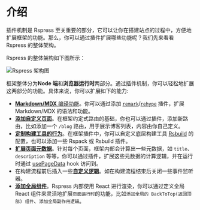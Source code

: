 # 介绍

插件机制是 Rspress 至关重要的部分，它可以让你在搭建站点的过程中，方便地扩展框架的功能。那么，你可以通过插件扩展哪些功能呢？我们先来看看 Rspress 的整体架构。

Rspress 的整体架构如下图所示：

![Rspress 架构图](https://lf3-static.bytednsdoc.com/obj/eden-cn/uhbfnupenuhf/edenx-doc/arch.png)

框架整体分为**Node 端**和**浏览器运行时**两部分。通过插件机制，你可以轻松地扩展这两部分的功能。具体来说，你可以扩展如下的能力:

- [**Markdown/MDX** 编译功能](/plugin/system/plugin-api#markdown)。你可以通过添加 [`remark`](https://github.com/remarkjs/remark)/[`rehype`](https://github.com/rehypejs/rehype) 插件，扩展 Markdown/MDX 的语法和功能。
- [**添加自定义页面**](/plugin/system/plugin-api#addpages)。在框架约定式路由的基础，你也可以通过插件，添加新路由，比如添加一个 `/blog` 路由，用于展示博客列表，内容由你自己定义。
- [**定制构建工具的行为**](/plugin/system/plugin-api#builderconfig)。在框架插件中，你可以自定义底层构建工具 [Rsbuild](https://rsbuild.dev) 的配置，也可以添加一些 Rspack 或 Rsbuild 插件。
- [**扩展页面元数据**](/plugin/system/plugin-api#extendpagedata)。针对每个页面，框架内部会计算出一些元数据，如 `title`、`description` 等等，你可以通过插件，扩展这些元数据的计算逻辑，并在运行时通过 [usePageData](/api/client-api/api-runtime.html#usepagedata) hook 访问到。
- 在构建流程前后插入一些[**自定义逻辑**](/plugin/system/plugin-api#beforebuild/afterbuild)。如在构建流程结束后关闭一些事件监听器。
- [**添加全局组件**](/plugin/system/plugin-api#globaluicomponents)。Rspress 内部使用 React 进行渲染，你可以通过定义全局 React 组件来灵活地扩展`页面运行时`的功能，比如`添加全局的 BackToTop(返回顶部) 组件`、`添加全局副作用逻辑`。
